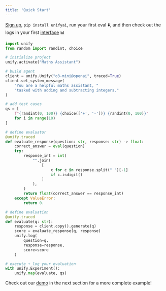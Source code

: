 ```yaml
---
title: 'Quick Start'
---
```


[Sign up](https://console.unify.ai/), `pip install unifyai`, run your first eval ⬇️, and then check out the logs in your first [interface](https://console.unify.ai/) 📊

```python [expandable]
import unify
from random import randint, choice

# initialize project
unify.activate("Maths Assistant")

# build agent
client = unify.Unify("o3-mini@openai", traced=True)
client.set_system_message(
    "You are a helpful maths assistant, "
    "tasked with adding and subtracting integers."
)

# add test cases
qs = [
    f"{randint(0, 100)} {choice(['+', '-'])} {randint(0, 100)}"
    for i in range(10)
]

# define evaluator
@unify.traced
def evaluate_response(question: str, response: str) -> float:
    correct_answer = eval(question)
    try:
        response_int = int(
            "".join(
                [
                    c for c in response.split(" ")[-1]
                    if c.isdigit()
                ]
            ),
        )
        return float(correct_answer == response_int)
    except ValueError:
        return 0.

# define evaluation
@unify.traced
def evaluate(q: str):
    response = client.copy().generate(q)
    score = evaluate_response(q, response)
    unify.log(
        question=q,
        response=response,
        score=score
    )

# execute + log your evaluation
with unify.Experiment():
    unify.map(evaluate, qs)
```

Check out our [demo](https://docs.unify.ai/demo) in the next section for a more complete example!
